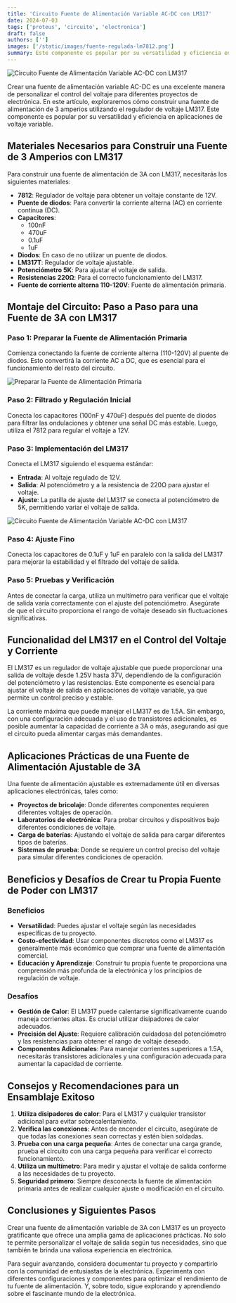 ```yaml
---
title: 'Circuito Fuente de Alimentación Variable AC-DC con LM317'
date: 2024-07-03
tags: ['proteus', 'circuito', 'electronica']
draft: false
authors: ['']
images: ['/static/images/fuente-regulada-lm7812.png']
summary: Este componente es popular por su versatilidad y eficiencia en aplicaciones de voltaje variable
---
```


![Circuito Fuente de Alimentación Variable AC-DC con LM317](/static/images/fuente-regulada-lm7812.png)

Crear una fuente de alimentación variable AC-DC es una excelente manera de personalizar el control del voltaje para diferentes proyectos de electrónica. En este artículo, exploraremos cómo construir una fuente de alimentación de 3 amperios utilizando el regulador de voltaje LM317. Este componente es popular por su versatilidad y eficiencia en aplicaciones de voltaje variable.

## Materiales Necesarios para Construir una Fuente de 3 Amperios con LM317

Para construir una fuente de alimentación de 3A con LM317, necesitarás los siguientes materiales:

- **7812**: Regulador de voltaje para obtener un voltaje constante de 12V.
- **Puente de diodos**: Para convertir la corriente alterna (AC) en corriente continua (DC).
- **Capacitores**:
  - 100nF
  - 470uF
  - 0.1uF
  - 1uF
- **Diodos**: En caso de no utilizar un puente de diodos.
- **LM317T**: Regulador de voltaje ajustable.
- **Potenciómetro 5K**: Para ajustar el voltaje de salida.
- **Resistencias 220Ω**: Para el correcto funcionamiento del LM317.
- **Fuente de corriente alterna 110-120V**: Fuente de alimentación primaria.

## Montaje del Circuito: Paso a Paso para una Fuente de 3A con LM317

### Paso 1: Preparar la Fuente de Alimentación Primaria

Comienza conectando la fuente de corriente alterna (110-120V) al puente de diodos. Esto convertirá la corriente AC a DC, que es esencial para el funcionamiento del resto del circuito.

![Preparar la Fuente de Alimentación Primaria](/static/images/transformador.png)


### Paso 2: Filtrado y Regulación Inicial

Conecta los capacitores (100nF y 470uF) después del puente de diodos para filtrar las ondulaciones y obtener una señal DC más estable. Luego, utiliza el 7812 para regular el voltaje a 12V.

### Paso 3: Implementación del LM317

Conecta el LM317 siguiendo el esquema estándar:

- **Entrada**: Al voltaje regulado de 12V.
- **Salida**: Al potenciómetro y a la resistencia de 220Ω para ajustar el voltaje.
- **Ajuste**: La patilla de ajuste del LM317 se conecta al potenciómetro de 5K, permitiendo variar el voltaje de salida.

![Circuito Fuente de Alimentación Variable AC-DC con LM317](/static/images/fuente-regulada-lm7812.png)

### Paso 4: Ajuste Fino

Conecta los capacitores de 0.1uF y 1uF en paralelo con la salida del LM317 para mejorar la estabilidad y el filtrado del voltaje de salida.

### Paso 5: Pruebas y Verificación

Antes de conectar la carga, utiliza un multímetro para verificar que el voltaje de salida varía correctamente con el ajuste del potenciómetro. Asegúrate de que el circuito proporciona el rango de voltaje deseado sin fluctuaciones significativas.

## Funcionalidad del LM317 en el Control del Voltaje y Corriente

El LM317 es un regulador de voltaje ajustable que puede proporcionar una salida de voltaje desde 1.25V hasta 37V, dependiendo de la configuración del potenciómetro y las resistencias. Este componente es esencial para ajustar el voltaje de salida en aplicaciones de voltaje variable, ya que permite un control preciso y estable.

La corriente máxima que puede manejar el LM317 es de 1.5A. Sin embargo, con una configuración adecuada y el uso de transistores adicionales, es posible aumentar la capacidad de corriente a 3A o más, asegurando así que el circuito pueda alimentar cargas más demandantes.

## Aplicaciones Prácticas de una Fuente de Alimentación Ajustable de 3A

Una fuente de alimentación ajustable es extremadamente útil en diversas aplicaciones electrónicas, tales como:

- **Proyectos de bricolaje**: Donde diferentes componentes requieren diferentes voltajes de operación.
- **Laboratorios de electrónica**: Para probar circuitos y dispositivos bajo diferentes condiciones de voltaje.
- **Carga de baterías**: Ajustando el voltaje de salida para cargar diferentes tipos de baterías.
- **Sistemas de prueba**: Donde se requiere un control preciso del voltaje para simular diferentes condiciones de operación.

## Beneficios y Desafíos de Crear tu Propia Fuente de Poder con LM317

### Beneficios

- **Versatilidad**: Puedes ajustar el voltaje según las necesidades específicas de tu proyecto.
- **Costo-efectividad**: Usar componentes discretos como el LM317 es generalmente más económico que comprar una fuente de alimentación comercial.
- **Educación y Aprendizaje**: Construir tu propia fuente te proporciona una comprensión más profunda de la electrónica y los principios de regulación de voltaje.

### Desafíos

- **Gestión de Calor**: El LM317 puede calentarse significativamente cuando maneja corrientes altas. Es crucial utilizar disipadores de calor adecuados.
- **Precisión del Ajuste**: Requiere calibración cuidadosa del potenciómetro y las resistencias para obtener el rango de voltaje deseado.
- **Componentes Adicionales**: Para manejar corrientes superiores a 1.5A, necesitarás transistores adicionales y una configuración adecuada para aumentar la capacidad de corriente.

## Consejos y Recomendaciones para un Ensamblaje Exitoso

1. **Utiliza disipadores de calor**: Para el LM317 y cualquier transistor adicional para evitar sobrecalentamiento.
2. **Verifica las conexiones**: Antes de encender el circuito, asegúrate de que todas las conexiones sean correctas y estén bien soldadas.
3. **Prueba con una carga pequeña**: Antes de conectar una carga grande, prueba el circuito con una carga pequeña para verificar el correcto funcionamiento.
4. **Utiliza un multímetro**: Para medir y ajustar el voltaje de salida conforme a las necesidades de tu proyecto.
5. **Seguridad primero**: Siempre desconecta la fuente de alimentación primaria antes de realizar cualquier ajuste o modificación en el circuito.

## Conclusiones y Siguientes Pasos

Crear una fuente de alimentación variable de 3A con LM317 es un proyecto gratificante que ofrece una amplia gama de aplicaciones prácticas. No solo te permite personalizar el voltaje de salida según tus necesidades, sino que también te brinda una valiosa experiencia en electrónica.

Para seguir avanzando, considera documentar tu proyecto y compartirlo con la comunidad de entusiastas de la electrónica. Experimenta con diferentes configuraciones y componentes para optimizar el rendimiento de tu fuente de alimentación. Y, sobre todo, sigue explorando y aprendiendo sobre el fascinante mundo de la electrónica.